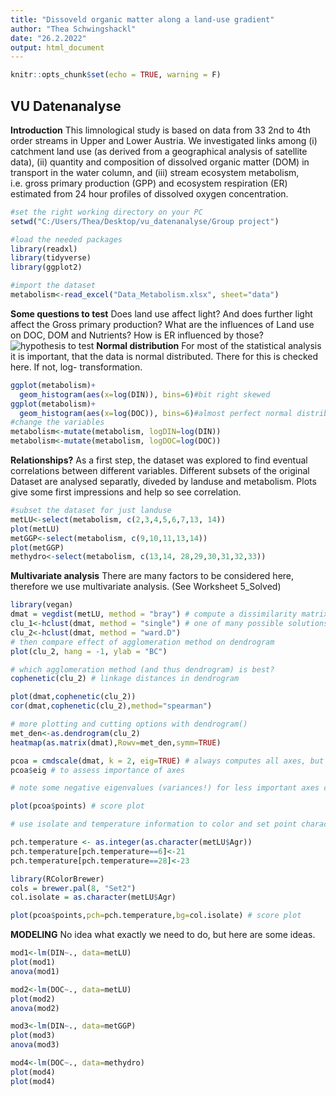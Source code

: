 ---
title: "Dissoveld organic matter along a land-use gradient"
author: "Thea Schwingshackl"
date: "26.2.2022"
output: html_document
---

```{r setup, include=FALSE}
knitr::opts_chunk$set(echo = TRUE, warning = F)
```

## VU Datenanalyse

**Introduction**
This limnological study is based on data from 33 2nd to 4th order streams in Upper and 
Lower Austria. We investigated links among (i) catchment land use (as derived from a geographical 
analysis of satellite data), (ii) quantity and composition of dissolved organic matter (DOM) in transport in 
the water column, and (iii) stream ecosystem metabolism, i.e. gross primary production (GPP) and 
ecosystem respiration (ER) estimated from 24 hour profiles of dissolved oxygen concentration.



```{r, include=FALSE}
#set the right working directory on your PC
setwd("C:/Users/Thea/Desktop/vu_datenanalyse/Group project")

#load the needed packages
library(readxl)
library(tidyverse)
library(ggplot2)

#import the dataset 
metabolism<-read_excel("Data_Metabolism.xlsx", sheet="data")
```

**Some questions to test**
Does land use affect light? And does further light affect the Gross primary production? 
What are the influences of Land use on DOC, DOM and Nutrients? 
How is ER influenced by those? 
![hypothesis to test](Picture1.png)
**Normal distribution**
For most of the statistical analysis it is important, that the data is normal distributed. There for this is checked here. If not, log- transformation. 

```{r}
ggplot(metabolism)+
  geom_histogram(aes(x=log(DIN)), bins=6)#bit right skewed
ggplot(metabolism)+
  geom_histogram(aes(x=log(DOC)), bins=6)#almost perfect normal distribution 
#change the variables 
metabolism<-mutate(metabolism, logDIN=log(DIN))
metabolism<-mutate(metabolism, logDOC=log(DOC))
```

**Relationships?**
As a first step, the dataset was explored to find eventual correlations between different variables. Different subsets of the original Dataset are analysed separatly, diveded by landuse and metabolism. Plots give some first impressions and help so see correlation. 

```{r, }
#subset the dataset for just landuse
metLU<-select(metabolism, c(2,3,4,5,6,7,13, 14))
plot(metLU)
metGGP<-select(metabolism, c(9,10,11,13,14))
plot(metGGP)
methydro<-select(metabolism, c(13,14, 28,29,30,31,32,33))
```

**Multivariate analysis**
There are many factors to be considered here, therefore we use multivariate analysis. (See Worksheet 5_Solved) 

```{r}
library(vegan)
dmat = vegdist(metLU, method = "bray") # compute a dissimilarity matrix
clu_1<-hclust(dmat, method = "single") # one of many possible solutions, play with setting for method, check help(hclust)
clu_2<-hclust(dmat, method = "ward.D")
# then compare effect of agglomeration method on dendrogram
plot(clu_2, hang = -1, ylab = "BC")

# which agglomeration method (and thus dendrogram) is best?
cophenetic(clu_2) # linkage distances in dendrogram

plot(dmat,cophenetic(clu_2))
cor(dmat,cophenetic(clu_2),method="spearman")

# more plotting and cutting options with dendrogram()
met_den<-as.dendrogram(clu_2)
heatmap(as.matrix(dmat),Rowv=met_den,symm=TRUE)

pcoa = cmdscale(dmat, k = 2, eig=TRUE) # always computes all axes, but will only report scores of k=2
pcoa$eig # to assess importance of axes

# note some negative eigenvalues (variances!) for less important axes caused by squeezing the semimetric BC into a Euclidean space

plot(pcoa$points) # score plot

# use isolate and temperature information to color and set point characters

pch.temperature <- as.integer(as.character(metLU$Agr))
pch.temperature[pch.temperature==6]<-21
pch.temperature[pch.temperature==28]<-23

library(RColorBrewer)
cols = brewer.pal(8, "Set2")
col.isolate = as.character(metLU$Agr)

plot(pcoa$points,pch=pch.temperature,bg=col.isolate) # score plot
``` 
**MODELING**
No idea what exactly we need to do, but here are some ideas. 

```{r}

mod1<-lm(DIN~., data=metLU)
plot(mod1)
anova(mod1)

mod2<-lm(DOC~., data=metLU)
plot(mod2)
anova(mod2)

mod3<-lm(DIN~., data=metGGP)
plot(mod3)
anova(mod3)

mod4<-lm(DOC~., data=methydro)
plot(mod4)
plot(mod4)
```

